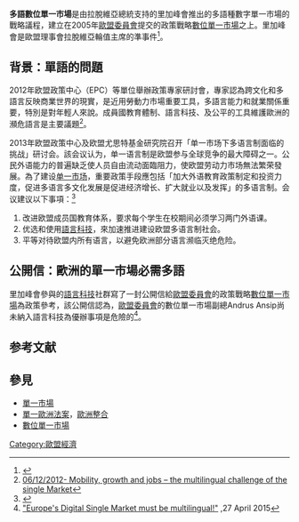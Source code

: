 {{multiple issues|
{{copyedit|time=2015-05-03T16:48:43+00:00}}
{{dead end|time=2015-05-03T16:48:43+00:00}}
{{expand|time=2015-05-03T16:48:43+00:00}}
}}
'''多語數位單一市場'''是由拉脫維亞總統支持的里加峰會推出的多語種數字單一市場的戰略議程，建立在2005年[[歐盟委員會|歐盟委員會]]提交的政策戰略[[數位單一市場|數位單一市場]]之上。里加峰會是歐盟理事會拉脫維亞輪值主席的準事件<ref name="Brussels Times2015">{{cite news|title=Strategic Agenda for Multilingual Digital Single Market launched in Riga|year=Monday, 27 April 2015 17:33|newspaper=Brussels Times　|author=Brussels Times|url=http://brusselstimes.com/eu-affairs/2870/strategic-agenda-for-multilingual-digital-single-market-launched-today-in-riga|language=en|deadurl=yes|archiveurl=https://web.archive.org/web/20150504132958/http://brusselstimes.com/eu-affairs/2870/strategic-agenda-for-multilingual-digital-single-market-launched-today-in-riga|archivedate=2015年5月4日|accessdate=2015年5月3日}}</ref>。

==背景：單語的問題==
2012年欧盟政策中心（EPC）等單位舉辦政策專家研討會，專家認為跨文化和多語言反映商業世界的現實，是近用勞動力市場重要工具，多語言能力和就業關係重要，特別是對年輕人來說。成員國教育體制、語言科技、及公平的工具維護歐洲的瀕危語言是主要議題<ref>[http://www.efc.be/news_events/Pages/Mobility-growth-and-jobs-the-multilingual-challenge-of-the-single-Market.aspx 06/12/2012-  Mobility, growth and jobs – the multilingual challenge of the single Market]{{dead link|date=2017年12月 |bot=InternetArchiveBot |fix-attempted=yes }}</ref>。

2013年欧盟政策中心及欧盟尤思特基金研究院召开「单一市场下多语言制面临的挑战」研讨会。該会议认为，单一语言制是欧盟参与全球竞争的最大障碍之一。公民外语能力的普遍缺乏使人员自由流动面臨阻力，使欧盟劳动力市场無法繁荣發展。為了建设[[单一市场|单一市场]]，重要政策手段應包括「加大外语教育政策制定和投资力度，促进多语言多文化发展是促进经济增长、扩大就业以及发挥」的多语言制。会议建议以下事項：<ref name="中华人民共和国驻欧盟使团">{{cite news|url=http://www.chinamission.be/chn/omdt/t1006759.htm|title=单一语言制成为欧盟自由流动和劳动力市场繁荣的障碍|year=2013-01-18|author=中华人民共和国驻欧盟使团 (Mission of the People's Republic of China to the European Union)}}</ref>
#改进欧盟成员国教育体系，要求每个学生在校期间必须学习两门外语课。
#优选和使用[[語言科技|語言科技]]，來加速推进建设欧盟多语言制社会。
#平等对待欧盟内所有语言，以避免欧洲部分语言濒临灭绝危险。

==公開信：歐洲的單一市場必需多語==
里加峰會參與的[[語言科技|語言科技]]社群寫了一封公開信給[[歐盟委員會|歐盟委員會]]的政策戰略[[數位單一市場|數位單一市場]]為政策參考，該公開信認為，[[歐盟委員會|歐盟委員會]]的數位單一市場副總Andrus Ansip尚未納入語言科技為優辦事項是危險的<ref>[http://thelanguageindustry.eu/en/taal-en-spraaktechnologie/3399-europe-s-digital-single-market-must-be-multilingual "Europe's Digital Single Market must be multilingual!"] {{Wayback|url=http://thelanguageindustry.eu/en/taal-en-spraaktechnologie/3399-europe-s-digital-single-market-must-be-multilingual |date=20200922090749 }},27 April 2015</ref>。


== 参考文献 ==
{{Reflist}}

==參見==
* [[單一市場|單一市場]]
* [[單一歐洲法案|單一歐洲法案]]，[[歐洲整合|歐洲整合]]
* [[數位單一市場|數位單一市場]]

[[Category:歐盟經濟|Category:歐盟經濟]]